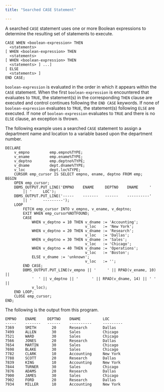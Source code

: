 ```yaml
---
title: "Searched CASE Statement"

---
```


<div id="searched_case_statement" class="registered_link"></div>

A searched `CASE` statement uses one or more Boolean expressions to determine the resulting set of statements to execute.

```text
CASE WHEN <boolean-expression> THEN
  <statements>
[ WHEN <boolean-expression> THEN
  <statements>
[ WHEN <boolean-expression> THEN
  <statements> ] ...]
[ ELSE
  <statements> ]
END CASE;
```

`boolean-expression` is evaluated in the order in which it appears within the `CASE` statement. When the first `boolean-expression` is encountered that evaluates to `TRUE`, the statement(s) in the corresponding `THEN` clause are executed and control continues following the `END CASE` keywords. If none of `boolean-expression` evaluates to `TRUE`, the statement(s) following `ELSE` are executed. If none of `boolean-expression` evaluates to `TRUE` and there is no `ELSE` clause, an exception is thrown.

The following example uses a searched `CASE` statement to assign a department name and location to a variable based upon the department number.

```text
DECLARE
    v_empno         emp.empno%TYPE;
    v_ename         emp.ename%TYPE;
    v_deptno        emp.deptno%TYPE;
    v_dname         dept.dname%TYPE;
    v_loc           dept.loc%TYPE;
    CURSOR emp_cursor IS SELECT empno, ename, deptno FROM emp;
BEGIN
    OPEN emp_cursor;
    DBMS_OUTPUT.PUT_LINE('EMPNO    ENAME     DEPTNO    DNAME     '
        || '     LOC');
    DBMS_OUTPUT.PUT_LINE('-----    -------   ------    ----------'
        || '     ---------');
    LOOP
        FETCH emp_cursor INTO v_empno, v_ename, v_deptno;
        EXIT WHEN emp_cursor%NOTFOUND;
        CASE
            WHEN v_deptno = 10 THEN v_dname := 'Accounting';
                                    v_loc   := 'New York';
            WHEN v_deptno = 20 THEN v_dname := 'Research';
                                    v_loc   := 'Dallas';
            WHEN v_deptno = 30 THEN v_dname := 'Sales';
                                    v_loc   := 'Chicago';
            WHEN v_deptno = 40 THEN v_dname := 'Operations';
                                    v_loc   := 'Boston';
            ELSE v_dname := 'unknown';
                                    v_loc   := '';
        END CASE;
        DBMS_OUTPUT.PUT_LINE(v_empno || '     ' || RPAD(v_ename, 10) ||
            '  ' || v_deptno || '      ' || RPAD(v_dname, 14) || ' ' ||
            v_loc);
    END LOOP;
    CLOSE emp_cursor;
END;
```

The following is the output from this program.

```text
EMPNO    ENAME     DEPTNO    DNAME          LOC
-----    -------   ------    ----------     ---------
7369     SMITH       20      Research       Dallas
7499     ALLEN       30      Sales          Chicago
7521     WARD        30      Sales          Chicago
7566     JONES       20      Research       Dallas
7654     MARTIN      30      Sales          Chicago
7698     BLAKE       30      Sales          Chicago
7782     CLARK       10      Accounting     New York
7788     SCOTT       20      Research       Dallas
7839     KING        10      Accounting     New York
7844     TURNER      30      Sales          Chicago
7876     ADAMS       20      Research       Dallas
7900     JAMES       30      Sales          Chicago
7902     FORD        20      Research       Dallas
7934     MILLER      10      Accounting     New York
```
